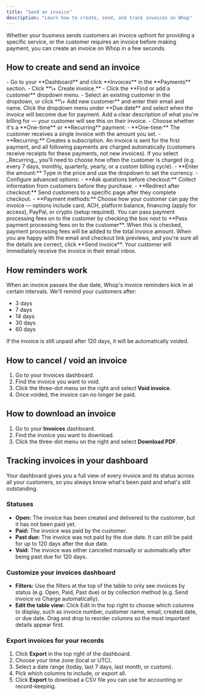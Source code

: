 ```yaml
---
title: "Send an invoice"
description: "Learn how to create, send, and track invoices on Whop"
---
```


Whether your business sends customers an invoice upfront for providing a specific service, or the customer requires an invoice before making payment,
you can create an invoice on Whop in a few seconds.

## How to create and send an invoice

<Steps>
  <Step title="Navigate to 'Invoices'" titleSize="h3">
    - Go to your **Dashboard** and click **Invoices** in the **Payments** section.
    - Click **\+ Create invoice.**
  </Step>

  <Step title="Add customer details" titleSize="h3">
    - Click the **Find or add a customer** dropdown menu.
    - Select an existing customer in the dropdown, or click **\+ Add new customer** and enter their email and name.
  </Step>

  <Step title="Add due date" titleSize="h3">
    Click the dropdown menu under **Due date** and select when the invoice will become due for payment.
  </Step>

  <Step title="Add description" titleSize="h3">
    Add a clear description of what you're billing for — your customer will see this on their invoice.
  </Step>

  <Step title="Add amount" titleSize="h3">
    - Choose whether it's a **One-time** or **Recurring** payment:
      - **One-time:** The customer receives a single invoice with the amount you set.
      - **Recurring:** Creates a subscription. An invoice is sent for the first payment, and all following payments are charged automatically (customers receive receipts for these payments, not new invoices). If you select _Recurring_, you'll need to choose how often the customer is charged (e.g. every 7 days, monthly, quarterly, yearly, or a custom billing cycle).
    - **Enter the amount:** Type in the price and use the dropdown to set the currency.
    - Configure advanced options:
      - **Ask questions before checkout:** Collect information from customers before they purchase.
      - **Redirect after checkout:** Send customers to a specific page after they complete checkout.
      - **Payment methods:** Choose how your customer can pay the invoice — options include card, ACH, platform balance, financing (apply for access), PayPal, or crypto (setup required).
  </Step>

  <Step title="Pass processing fees (optional)" titleSize="h3">
    You can pass payment processing fees on to the customer by checking the box next to **Pass payment processing fees on to the customer**. When this is checked, payment processing fees will be added to the total invoice amount.
  </Step>

  <Step title="Send invoice" titleSize="h3">
    When you are happy with the email and checkout link previews, and you're sure all the details are correct, click **Send invoice**. Your customer will immediately receive the invoice in their email inbox.
  </Step>
</Steps>


## How reminders work

When an invoice passes the due date, Whop's invoice reminders kick in at certain intervals. We'll remind your customers after:
- 3 days
- 7 days
- 14 days
- 30 days
- 60 days

If the invoice is still unpaid after 120 days, it will be automatically voided.

## How to cancel / void an invoice

1. Go to your Invoices dashboard.
2. Find the invoice you want to void.
3. Click the three-dot menu on the right and select **Void invoice**.
4. Once voided, the invoice can no longer be paid.

## How to download an invoice

1. Go to your **Invoices** dashboard.
2. Find the invoice you want to download.
3. Click the three-dot menu on the right and select **Download PDF**.

## Tracking invoices in your dashboard

Your dashboard gives you a full view of every invoice and its status across all your customers, so you always know what's been paid and what's still outstanding.

### Statuses

- **Open:** The invoice has been created and delivered to the customer, but it has not been paid yet.
- **Paid:** The invoice was paid by the customer.
- **Past due:** The invoice was not paid by the due date. It can still be paid for up to 120 days after the due date.
- **Void:** The invoice was either canceled manually or automatically after being past due for 120 days.

### Customize your invoices dashboard

- **Filters:** Use the filters at the top of the table to only see invoices by status (e.g. Open, Paid, Past due) or by collection method (e.g. Send invoice vs Charge automatically).
- **Edit the table view:** Click Edit in the top right to choose which columns to display, such as invoice number, customer name, email, created date, or due date. Drag and drop to reorder columns so the most important details appear first.

### Export invoices for your records

1. Click **Export** in the top right of the dashboard.
2. Choose your time zone (local or UTC).
3. Select a date range (today, last 7 days, last month, or custom).
4. Pick which columns to include, or export all.
5. Click **Export** to download a CSV file you can use for accounting or record-keeping.
